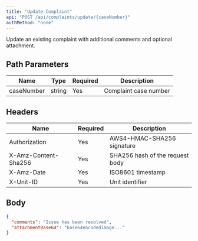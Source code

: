```yaml
---
title: "Update Complaint"
api: "POST /api/complaints/update/{caseNumber}"
authMethod: "none"
---
```


Update an existing complaint with additional comments and optional attachment.

## Path Parameters


| Name | Type | Required | Description |
| --- | --- | --- | --- |
| caseNumber | string | Yes | Complaint case number |


## Headers


| Name | Required | Description |
| --- | --- | --- |
| Authorization | Yes | AWS4-HMAC-SHA256 signature |
| X-Amz-Content-Sha256 | Yes | SHA256 hash of the request body |
| X-Amz-Date | Yes | ISO8601 timestamp |
| X-Unit-ID | Yes | Unit identifier |


## Body

```json
{
  "comments": "Issue has been resolved",
  "attachmentBase64": "base64encodedimage..."
}
```
